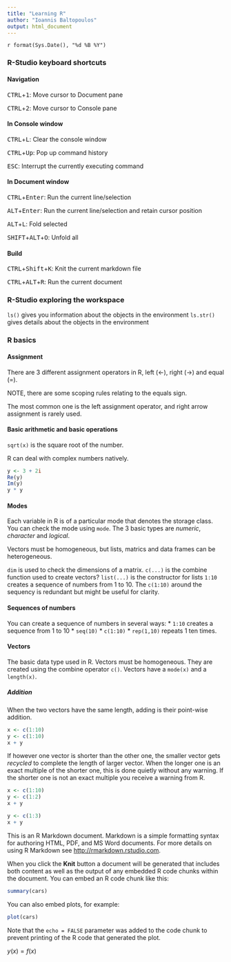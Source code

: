 ```yaml
---
title: "Learning R"
author: "Ioannis Baltopoulos"
output: html_document
---
```

`r format(Sys.Date(), "%d %B %Y")`

### R-Studio keyboard shortcuts

#### Navigation
<kbd>CTRL</kbd>+<kbd>1</kbd>: Move cursor to Document pane

<kbd>CTRL</kbd>+<kbd>2</kbd>: Move cursor to Console pane


#### In Console window
<kbd>CTRL</kbd>+<kbd>L</kbd>: Clear the console window

<kbd>CTRL</kbd>+<kbd>Up</kbd>: Pop up command history

<kbd>ESC</kbd>: Interrupt the currently executing command


#### In Document window
<kbd>CTRL</kbd>+<kbd>Enter</kbd>: Run the current line/selection

<kbd>ALT</kbd>+<kbd>Enter</kbd>: Run the current line/selection and retain cursor position

<kbd>ALT</kbd>+<kbd>L</kbd>: Fold selected

<kbd>SHIFT</kbd>+<kbd>ALT</kbd>+<kbd>O</kbd>: Unfold all

#### Build
<kbd>CTRL</kbd>+<kbd>Shift</kbd>+<kbd>K</kbd>: Knit the current markdown file

<kbd>CTRL</kbd>+<kbd>ALT</kbd>+<kbd>R</kbd>: Run the current document


### R-Studio exploring the workspace
`ls()` gives you information about the objects in the environment
`ls.str()` gives details about the objects in the environment


### R basics

#### Assignment
There are 3 different assignment operators in R, left (<-), right (->) and equal (=). 

NOTE, there are some scoping rules relating to the equals sign.

The most common one is the left assignment operator, and right arrow assignment is rarely used.


#### Basic arithmetic and basic operations
`sqrt(x)` is the square root of the number. 

R can deal with complex numbers natively.
```r
y <- 3 + 2i
Re(y)
Im(y)
y * y
```

#### Modes
Each variable in R is of a particular mode that denotes the storage class. You can check the mode using `mode`. The 3 basic types are *numeric*, *character* and *logical*.

Vectors must be homogeneous, but lists, matrics and data frames can be heterogeneous.

`dim` is used to check the dimensions of a matrix.
`c(...)` is the combine function used to create vectors?
`list(...)` is the constructor for lists
`1:10` creates a sequence of numbers from 1 to 10. The `c(1:10)` around the sequency is redundant but might be useful for clarity.

#### Sequences of numbers
You can create a sequence of numbers in several ways:
* `1:10` creates a sequence from 1 to 10
* `seq(10)`
* `c(1:10)`
* `rep(1,10)` repeats 1 ten times.

#### Vectors
The basic data type used in R. Vectors must be homogeneous. They are created using the combine operator `c()`. Vectors have a `mode(x)` and a `length(x)`. 

##### Addition
When the two vectors have the same length, adding is their point-wise addition.

```r
x <- c(1:10)
y <- c(1:10)
x + y
```

If however one vector is shorter than the other one, the smaller vector gets *recycled* to complete the length of larger vector. When the longer one is an exact multiple of the shorter one, this is done quietly without any warning. If the shorter one is not an exact multiple you receive a warning from R.

```r
x <- c(1:10)
y <- c(1:2)
x + y

y <- c(1:3)
x + y
```




This is an R Markdown document. Markdown is a simple formatting syntax for authoring HTML, PDF, and MS Word documents. For more details on using R Markdown see <http://rmarkdown.rstudio.com>.

When you click the **Knit** button a document will be generated that includes both content as well as the output of any embedded R code chunks within the document. You can embed an R code chunk like this:

```r
summary(cars)
```

You can also embed plots, for example:

```r
plot(cars)
```

Note that the `echo = FALSE` parameter was added to the code chunk to prevent printing of the R code that generated the plot.

$y(x) = f(x)$
